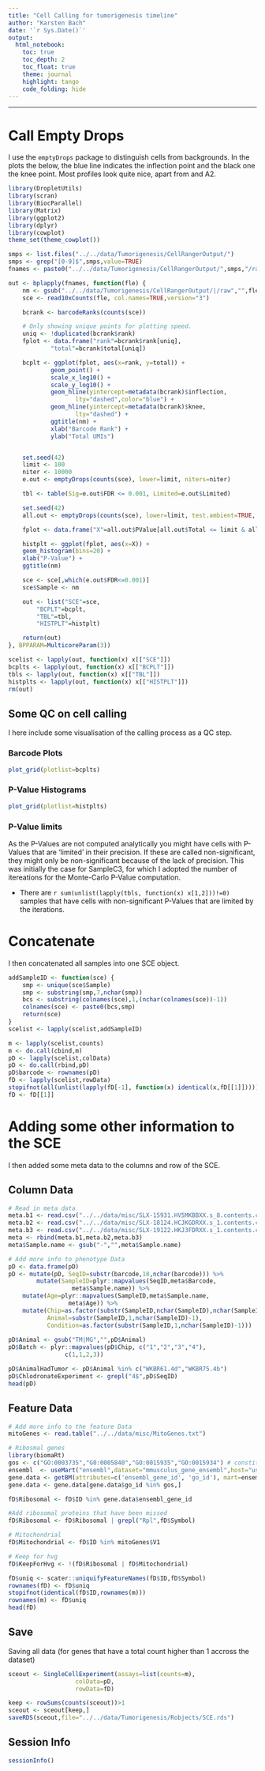 ```yaml
---
title: "Cell Calling for tumorigenesis timeline"
author: "Karsten Bach"
date: '`r Sys.Date()`'
output:
  html_notebook:
    toc: true
    toc_depth: 2
    toc_float: true
    theme: journal
    highlight: tango
    code_folding: hide
---
```

***

# Call Empty Drops

I use the `emptyDrops` package to distinguish cells from backgrounds.
In the plots the below, the blue line indicates the inflection point and the black one the knee point.
Most profiles look quite nice, apart from and A2.

```r
library(DropletUtils)
library(scran)
library(BiocParallel)
library(Matrix)
library(ggplot2)
library(dplyr)
library(cowplot)
theme_set(theme_cowplot())

smps <- list.files("../../data/Tumorigenesis/CellRangerOutput/")
smps <- grep("[0-9]$",smps,value=TRUE)
fnames <- paste0("../../data/Tumorigenesis/CellRangerOutput/",smps,"/raw")

out <- bplapply(fnames, function(fle) {
    nm <- gsub("../../data/Tumorigenesis/CellRangerOutput/|/raw","",fle)
    sce <- read10xCounts(fle, col.names=TRUE,version="3")

    bcrank <- barcodeRanks(counts(sce))

    # Only showing unique points for plotting speed.
    uniq <- !duplicated(bcrank$rank)
    fplot <- data.frame("rank"=bcrank$rank[uniq],
			"total"=bcrank$total[uniq]) 

    bcplt <- ggplot(fplot, aes(x=rank, y=total)) +
			geom_point() +
			scale_x_log10() +
			scale_y_log10() +
			geom_hline(yintercept=metadata(bcrank)$inflection,
				   lty="dashed",color="blue") +
			geom_hline(yintercept=metadata(bcrank)$knee,
				   lty="dashed") +
			ggtitle(nm) +
			xlab("Barcode Rank") +
			ylab("Total UMIs")


    set.seed(42)
    limit <- 100   
    niter <- 10000
    e.out <- emptyDrops(counts(sce), lower=limit, niters=niter)

    tbl <- table(Sig=e.out$FDR <= 0.001, Limited=e.out$Limited)

    set.seed(42)
    all.out <- emptyDrops(counts(sce), lower=limit, test.ambient=TRUE, niter=niter)

    fplot <- data.frame("X"=all.out$PValue[all.out$Total <= limit & all.out$Total > 0])

    histplt <- ggplot(fplot, aes(x=X)) +
	geom_histogram(bins=20) +
	xlab("P-Value") +
	ggtitle(nm) 

    sce <- sce[,which(e.out$FDR<=0.001)]
    sce$Sample <- nm

    out <- list("SCE"=sce,
		"BCPLT"=bcplt,
		"TBL"=tbl,
		"HISTPLT"=histplt)

    return(out)
}, BPPARAM=MulticoreParam(3))

scelist <- lapply(out, function(x) x[["SCE"]])
bcplts <- lapply(out, function(x) x[["BCPLT"]])
tbls <- lapply(out, function(x) x[["TBL"]])
histplts <- lapply(out, function(x) x[["HISTPLT"]])
rm(out)
```

## Some QC on cell calling

I here include some visualisation of the calling process as a QC step.

### Barcode Plots
```r
plot_grid(plotlist=bcplts)
```

### P-Value Histograms
```r
plot_grid(plotlist=histplts)
```

### P-Value limits
As the P-Values are not computed analytically you might have cells with P-Values that are 'limited' in their precision. If these are called non-significant, they might only be non-significant because of the lack of precision. This was initially the case for SampleC3, for which I adopted the number of itereations for the Monte-Carlo P-Value computation. 

- There are `r sum(unlist(lapply(tbls, function(x) x[1,2]))!=0)` samples that have cells with non-significant P-Values that are limited by the iterations. 


# Concatenate 
I then concatenated all samples into one SCE object.

```r
addSampleID <- function(sce) {
    smp <- unique(sce$Sample)
    smp <- substring(smp,7,nchar(smp))
    bcs <- substring(colnames(sce),1,(nchar(colnames(sce))-1))
    colnames(sce) <- paste0(bcs,smp)
    return(sce)
}
scelist <- lapply(scelist,addSampleID)

m <- lapply(scelist,counts)
m <- do.call(cbind,m)
pD <- lapply(scelist,colData)
pD <- do.call(rbind,pD)
pD$barcode <- rownames(pD)
fD <- lapply(scelist,rowData)
stopifnot(all(unlist(lapply(fD[-1], function(x) identical(x,fD[[1]])))))
fD <- fD[[1]]
```

# Adding some other information to the SCE

I then added some meta data to the columns and row of the SCE.

## Column Data
```r
# Read in meta data
meta.b1 <- read.csv("../../data/misc/SLX-15931.HV5MKBBXX.s_8.contents.csv",stringsAsFactors=FALSE)
meta.b2 <- read.csv("../../data/misc/SLX-18124.HCJKGDRXX.s_1.contents.csv",stringsAsFactors=FALSE)
meta.b3 <- read.csv("../../data/misc/SLX-19122.HKJ3FDRXX.s_1.contents.csv",stringsAsFactors=FALSE)
meta <- rbind(meta.b1,meta.b2,meta.b3)
meta$Sample.name <- gsub("-","",meta$Sample.name) 

# Add more info to phenotype Data
pD <- data.frame(pD)
pD <- mutate(pD, SeqID=substr(barcode,18,nchar(barcode))) %>%
        mutate(SampleID=plyr::mapvalues(SeqID,meta$Barcode,
				  meta$Sample.name)) %>%
	mutate(Age=plyr::mapvalues(SampleID,meta$Sample.name,
			     meta$Age)) %>%
	mutate(Chip=as.factor(substr(SampleID,nchar(SampleID),nchar(SampleID))),
	       Animal=substr(SampleID,1,nchar(SampleID)-1),
	       Condition=as.factor(substr(SampleID,1,nchar(SampleID)-1)))
    
pD$Animal <- gsub("TM|MG","",pD$Animal)
pD$Batch <- plyr::mapvalues(pD$Chip, c("1","2","3","4"),
			    c(1,1,2,3))

pD$AnimalHadTumor <- pD$Animal %in% c("WKBR61.4d","WKBR75.4b")
pD$ChlodronateExperiment <- grepl("4$",pD$SeqID)
head(pD)
```

## Feature Data

```r
# Add more info to the feature Data
mitoGenes <- read.table("../../data/misc/MitoGenes.txt")

# Ribosmal genes
library(biomaRt)
gos <- c("GO:0003735","G0:0005840","GO:0015935","GO:0015934") # constituents of ribosome
ensembl  <- useMart("ensembl",dataset="mmusculus_gene_ensembl",host="useast.ensembl.org") # at the time of writing the ensembl.org had issues
gene.data <- getBM(attributes=c('ensembl_gene_id', 'go_id'), mart=ensembl)
gene.data <- gene.data[gene.data$go_id %in% gos,]

fD$Ribosomal <- fD$ID %in% gene.data$ensembl_gene_id

#Add ribosomal proteins that have been missed
fD$Ribosomal <- fD$Ribosomal | grepl("Rpl",fD$Symbol)

# Mitochondrial
fD$Mitochondrial <- fD$ID %in% mitoGenes$V1

# Keep for hvg
fD$KeepForHvg <- !(fD$Ribosomal | fD$Mitochondrial)

fD$uniq <- scater::uniquifyFeatureNames(fD$ID,fD$Symbol)
rownames(fD) <- fD$uniq
stopifnot(identical(fD$ID,rownames(m)))
rownames(m) <- fD$uniq
head(fD)
```

## Save
Saving all data (for genes that have a total count higher than 1 accross the dataset)
```r
sceout <- SingleCellExperiment(assays=list(counts=m),
			       colData=pD,
			       rowData=fD)

keep <- rowSums(counts(sceout))>1
sceout <- sceout[keep,]
saveRDS(sceout,file="../../data/Tumorigenesis/Robjects/SCE.rds")
```

## Session Info
```r
sessionInfo()
```
